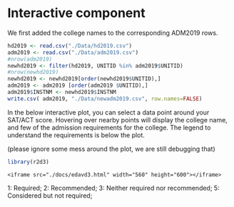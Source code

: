 # Interactive component

We first added the college names to the corresponding ADM2019 rows.
```r
hd2019 <- read.csv("./Data/hd2019.csv")
adm2019 <- read.csv("./Data/adm2019.csv")
#nrow(adm2019)
newhd2019 <- filter(hd2019, UNITID %in% adm2019$UNITID)
#nrow(newhd2019)
newhd2019 <- newhd2019[order(newhd2019$UNITID),]
adm2019 <- adm2019 [order(adm2019 $UNITID),]
adm2019$INSTNM <- newhd2019$INSTNM
write.csv( adm2019, "./Data/newadm2019.csv", row.names=FALSE)
```

In the below interactive plot, you can select a data point around your SAT/ACT score. Hovering over nearby points will display the college name, and few of the admission requirements for the college. The legend to understand the requirements is below the plot. 

(please ignore some mess around the plot, we are still debugging that)
```r
library(r2d3)
```

```d3
<iframe src="./docs/edavd3.html" width="560" height="600"></iframe>
```


1: Required;
2: Recommended;
3: Neither required nor recommended;
5: Considered but not required;
